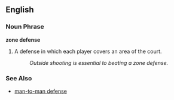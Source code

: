 ==English==

===Noun Phrase===
'''zone defense'''

# {{basketball}} A defense in which each player covers an area of the court.
#: ''Outside shooting is essential to beating a zone defense.''

===See Also===
*[[man-to-man defense]]